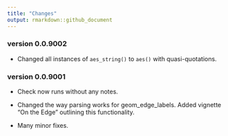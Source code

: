 ```yaml
---
title: "Changes"
output: rmarkdown::github_document
---
```


### version 0.0.9002

* Changed all instances of `aes_string()` to `aes()` with quasi-quotations.

### version 0.0.9001

* Check now runs without any notes.

* Changed the way parsing works for geom_edge_labels. Added vignette "On the Edge" outlining this functionality.

* Many minor fixes.


